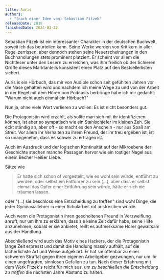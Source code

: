 ```yaml
---
title: Auris
authors:
  - "(nach einer Idee von) Sebastian Fitzek"
releaseDate: 2019
finishedDate: 2024-03-22
---
```


<BookHeading frontmatter={frontmatter} />

Sebastian Fitzek ist ein interessanter Charakter in der deutschen Buchwelt, soweit ich das beurteilen kann.
Seine Werke werden von Kritikern in aller Regel zerrissen, aber dennoch stehen seine Neuerscheinungen in den Buchhandlungen stets prominent platziert.
Er scheint vor allem die Nichtleser unter den Lesern zu erreichen, was ihm freilich ob der Schieren Größe dieses Marktanteils konsistent einen Platz auf den 
Bestsellerlisten sichert.

Auris is ein Hörbuch, das mir von Audible schon seit gefühlten Jahren vor die Nase gehalten wird und nachdem ich meine Wege zu und von der Arbeit in der Regel 
mit dem Hören bon Podcasts berbringe habe ich mir gedacht: "Warum nicht auch einmal ein Hörbuch?"

Nun ja, ohne viele Wort verlieren zu wollen: Es ist nicht besonders gut.

Die Protagonistin wird erzählt, als sollte man sich mit ihr identifizieren können, ist aber so sympatisch wie ein Stahlschiefer im kleinen Zeh. Sie eckt ständig an,
aber oft - so macht es den Anschein - nur aus Spaß am Streit. Vor allem ihr Verhalten zu ihrem Freund, der ihr treu ergeben ist, ist so unangenehm, dass es schwer zu ertragen ist.

Auch im Ausdruck und der logischen Kontinuität auf der Mikroebene der Geschichte stechen manche Passagen hervor wie ein rostiger Nagel aus einem Becher Heißer Liebe.

Sätze wie

> Er hatte sich schon of vorgestellt, wie es wohl sein würde, entführt zu
> werden, oder selbst ein Entführer zu sein (...), aber dass er selbst einmal
> das Opfer einer Entführung sein würde, hätte er sich nie träumen lassen.

oder "(...) sie beschloss eine Entscheidung zu treffen" sind wohl Dinge, die jeder Gymnasiallehrer in einer Schularbeit rot anstreichen
würde.

Auch wenn die Protagonistin ihren gescholtenen Freund in Verzweiflung anruft, nur um ihm zu
erklären, dass sie keine Zeit dafür habe, seine Hilfe anzunehmen, sobald er sie anbietet, reißt es
aufmerksame Hörer gewaltsam aus der Handlung.

Abschließend wird auch das Motiv eines Hackers, der die Protagonistin lange Zeit erpresst und damit die Handlung massiv aufhält, auf die lächerlichste Art und Weise 
aufgeklärt. Er hat sie offenbar zu einer schweren Straftat gegen ihren eigenen Arbeitgeber gezwungen, nur um ihr einen ungefragten, sinnlosen Gefallen zu tun. 
Nach dieser Erfahrung mit dem Werk Fitzek's reicht für mich aus, um *zu beschließen die Entscheidung zu treffen* die nächsten Jahre Abstand zu halten.

